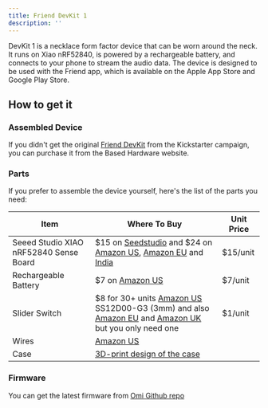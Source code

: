 ```yaml
---
title: Friend DevKit 1
description: ''
---
```


DevKit 1 is a necklace form factor device that can be worn around the neck. It runs on Xiao nRF52840, is powered by a rechargeable battery, and connects to your phone to stream the audio data. The device is designed to be used with the Friend app, which is available on the Apple App Store and Google Play Store.

## How to get it

### Assembled Device

If you didn't get the original [Friend DevKit](https://basedhardware.com/products/friend-dev) from the Kickstarter campaign, you can purchase it from the Based Hardware website.

### Parts

If you prefer to assemble the device yourself, here's the list of the parts you need:

| Item | Where To Buy | Unit Price |
|--|--|--|
|Seeed Studio XIAO nRF52840 Sense Board | $15 on [Seedstudio](https://www.seeedstudio.com/Seeed-XIAO-BLE-Sense-nRF52840-p-5253.html) and $24 on [Amazon US](https://amzn.to/3TZD1pO), [Amazon EU](https://amzn.eu/d/3eG6gaA) and [India](https://robu.in/product/seeed-studio-xiao-nrf52840-sense-tinyml-tensorflow-lite-imu-microphone-bluetooth5-0/) | $15/unit
|Rechargeable Battery | $7 on [Amazon US](https://amzn.to/3TXlE9f) | $7/unit
|Slider Switch | $8 for 30+ units [Amazon US](https://www.amazon.com/dp/B099MRCDG8) SS12D00-G3 (3mm) and also [Amazon EU](https://www.amazon.de/dp/B09TVFF6KW) and [Amazon UK](https://www.amazon.co.uk/dp/B09TVFF6KW/) but you only need one | $1/unit
|Wires | [Amazon US](https://www.amazon.com/dp/B09X4629C1) |
|Case | [3D-print design of the case](https://github.com/BasedHardware/Omi/tree/main/Friend/hardware/triangle%20v1) |

### Firmware

You can get the latest firmware from [Omi Github repo](https://github.com/BasedHardware/Omi/releases/)